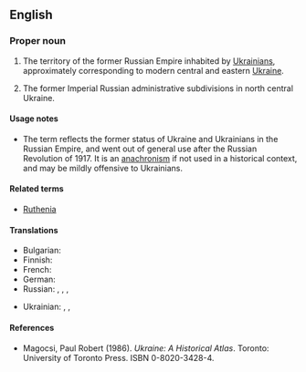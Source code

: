 ==English==
{{wikipedia}}

===Proper noun===
{{en-proper noun}}

# {{historical}} The territory of the former Russian Empire inhabited by [[Ukrainian]]s, approximately corresponding to modern central and eastern [[Ukraine]].
# {{historical}} The former Imperial Russian administrative subdivisions in north central Ukraine.

====Usage notes====
* The term reflects the former status of Ukraine and Ukrainians in the Russian Empire, and went out of general use after the Russian Revolution of 1917.  It is an [[anachronism]] if not used in a historical context, and may be mildly offensive to Ukrainians.

====Related terms====
* [[Ruthenia]]

====Translations====
{{trans-top|a historical area}}
* Bulgarian: {{t-|bg|Малорусия|f|tr=Malorúsija|sc=Cyrl}}
* Finnish: {{t-|fi|Vähä-Venäjä}}
* French: {{t+|fr|Petite Russie|f}}
* German: {{t-|de|Kleinrussland|n}}
* Russian: {{t-|ru|Малая Русь|f|tr=Málaja Rusʹ|sc=Cyrl}}, {{t-|ru|Малая Россия|f|tr=Málaja Rossíja|sc=Cyrl}}, {{t+|ru|Малороссия|f|tr=Maloróssija|sc=Cyrl}}, {{t-|ru|Малоруссия|f|tr=Malorússija|sc=Cyrl}} {{qualifier|less common}}
{{trans-mid}}
* Ukrainian: {{t-|uk|Мала Русь|f|tr=Malá Rusʹ|sc=Cyrl}}, {{t-|uk|Мала Росія|f|tr=Malá Rosíja|sc=Cyrl}}, {{t-|uk|Малоросія|f|tr=Malorósija|sc=Cyrl}}
{{trans-bottom}}

====References====
* Magocsi, Paul Robert (1986).  ''Ukraine: A Historical Atlas''.  Toronto: University of Toronto Press.  ISBN 0-8020-3428-4.